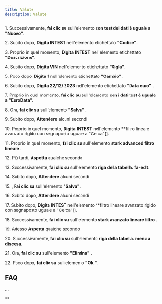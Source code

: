 ```yaml
---
title: Valute
description: Valute
---
```

1\. Successivamente, **fai clic su** sull'elemento **con test dei dati è uguale a "Nuovo"**.  
  
2\. Subito dopo, **Digita** **INTEST** nell'elemento etichettato **"Codice"**.  
  
3\. Proprio in quel momento, **Digita** **INTEST** nell'elemento etichettato **"Descrizione"**.  
  
4\. Subito dopo, **Digita** **VIN** nell'elemento etichettato **"Sigla"**.  
  
5\. Poco dopo, **Digita** **1** nell'elemento etichettato **"Cambio"**.  
  
6\. Subito dopo, **Digita** **22/12/ 2023** nell'elemento etichettato **"Data euro"** .  
  
7\. Proprio in quel momento, **fai clic su** sull'elemento **con i dati test è uguale a "EuroData"**.  
  
8\. Ora, **fai clic su** sull'elemento **"Salva"** .  
  
9\. Subito dopo, **Attendere** alcuni secondi  
  
10\. Proprio in quel momento, **Digita** **INTEST** nell'elemento **filtro lineare avanzato rigido con segnaposto uguale a "Cerca"\[\].  
  
11\. Proprio in quel momento, **fai clic su** sull'elemento **stark advanced filtro lineare** .  
  
12\. Più tardi, **Aspetta** qualche secondo  
  
13\. Successivamente, **fai clic su** sull'elemento **riga della tabella. fa-edit**.  
  
14\. Subito dopo, **Attendere** alcuni secondi  
  
15\. , **Fai clic su** sull'elemento **"Salva"**.  
  
16\. Subito dopo, **Attendere** alcuni secondi  
  
17\. Subito dopo, **Digita** **INTEST** nell'elemento **filtro lineare avanzato rigido con segnaposto uguale a "Cerca"\[\].  
  
18\. Successivamente, **fai clic su** sull'elemento **stark avanzato lineare filtro** .  
  
19\. Adesso **Aspetta** qualche secondo  
  
20\. Successivamente, **fai clic su** sull'elemento **riga della tabella. menu a discesa**.  
  
21\. Ora, **fai clic su** sull'elemento **"Elimina"** .  
  
22\. Poco dopo, **fai clic su** sull'elemento **"Ok "**.  

FAQ
---

...

**